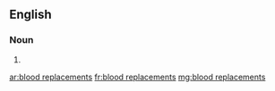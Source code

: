 ==English==

===Noun===
{{head|en|plural}}

# {{plural of|blood replacement|lang=en}}

[[ar:blood replacements]]
[[fr:blood replacements]]
[[mg:blood replacements]]